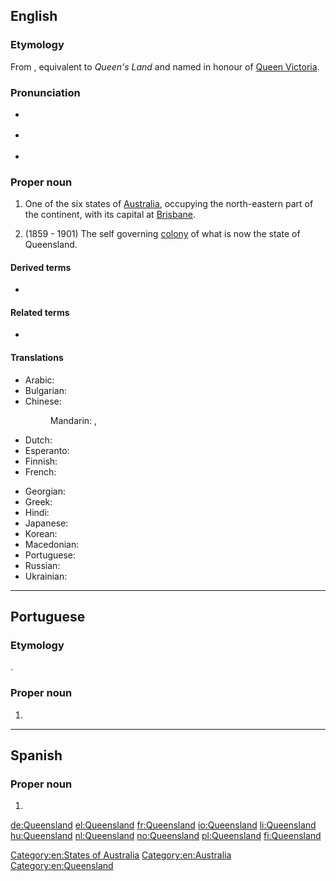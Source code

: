==English==
{{wikipedia}}
===Etymology===
From {{affix|en|queen|-s-|-land|nodot=1}}, equivalent to ''Queen's Land'' and named in honour of [[w:Queen Victoria|Queen Victoria]].

===Pronunciation===
* {{a|AusE}} {{IPA|/ˈkwɪːnzˌlæːnd/|lang=en}}
* {{a|UK}} {{IPA|/ˈkwiːnz.lænd/|lang=en}}
* {{a|US}} {{IPA|/ˈkwiːnzlənd/|lang=en}}

===Proper noun===
{{en-proper noun}}

# One of the six states of [[Australia]], occupying the north-eastern part of the continent, with its capital at [[Brisbane]].
# {{lb|en|historical}} (1859 - 1901) The self governing [[colony]] of what is now the state of Queensland.

====Derived terms====
* {{l|en|QLD}}

====Related terms====
* {{l|en|North Queensland}}

====Translations====
{{trans-top|Australian state}}
* Arabic: {{t|ar|كْوِينْزْلَانْد|m|tr=kwinzland}}
* Bulgarian: {{t|bg|Куиинсланд}}
* Chinese:
*: Mandarin: {{t+|cmn|昆士蘭|sc=Hani}}, {{t+|cmn|昆士兰|tr=Kūnshìlán|sc=Hani}}
* Dutch: {{t+|nl|Queensland}}
* Esperanto: {{t|eo|Kvinslando}}
* Finnish: {{t+|fi|Queensland}}
* French: {{t+|fr|Queensland|m}}
{{trans-mid}}
* Georgian: {{t|ka|კუინზლენდი}}
* Greek: {{t|el|Κουΐνσλαντ}}
* Hindi: {{t|hi|क्वींसलैंड|tr=kvīnslaiṇḍ}}
* Japanese: {{t|ja|クイーンズランド|tr=Kuīnzurando}}
* Korean: {{t|ko|퀸즐랜드|tr=Kwinjeullaendeu}}
* Macedonian: {{t|mk|Квинсленд|m|tr=Kvínslend}}
* Portuguese: {{t|pt|Queensland|m}}
* Russian: {{t|ru|Кви́нсленд|m}}
* Ukrainian: {{t|uk|Квінсленд|m|tr=Kvínslend}}
{{trans-bottom}}

[[Category:en:States of Australia]]
[[Category:en:Australia]]
[[Category:en:Queensland]]

----

==Portuguese==

===Etymology===
{{bor|pt|en|Queensland}}.

===Proper noun===
{{pt-proper noun|m}}

# {{place|pt|state|c/Australia|t1=Queensland}}

----

==Spanish==
{{wikipedia|lang=es}}

===Proper noun===
{{es-proper noun}}

# {{place|es|state|c/en:Australia|t1=Queensland}}

[[de:Queensland]]
[[el:Queensland]]
[[fr:Queensland]]
[[io:Queensland]]
[[li:Queensland]]
[[hu:Queensland]]
[[nl:Queensland]]
[[no:Queensland]]
[[pl:Queensland]]
[[fi:Queensland]]